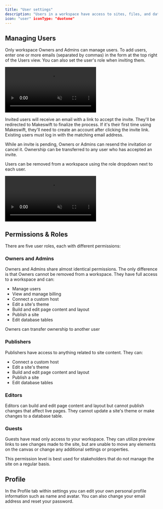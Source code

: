 ```yaml
---
title: "User settings"
description: "Users in a workspace have access to sites, files, and databases. Each user is assigned a role that determines their permissions within the workspace. User management is handled in your settings."
icon: "user" iconType: "duotone"
---
```


## Managing Users

Only workspace Owners and Admins can manage users. To add users, enter one or more emails (separated by commas) in the form at the top right of the Users view. You can also set the user's role when inviting them.

<Frame>
  <video
    autoPlay
    muted
    loop
    playsInline
    title="Inviting a user"
    className="w-full aspect-video"
    src="/images/workspace/invite-user.mp4"
  ></video>
</Frame>

Invited users will receive an email with a link to accept the invite. They'll be
redirected to Makeswift to finalize the process. If it's their first time using Makeswift,
they'll need to create an account after clicking the invite link. Existing users
must log in with the matching email address.

While an invite is pending, Owners or Admins can resend the invitation or cancel it. Ownership can be transferred to any user who has accepted an invite.

Users can be removed from a workspace using the role dropdown next to each user.

<Frame>
  <video
    autoPlay
    muted
    loop
    playsInline
    title="Removing a user"
    className="w-full aspect-video"
    src="/images/workspace/remove-user.mp4"
  ></video>
</Frame>

## Permissions & Roles

There are five user roles, each with different permissions:

### Owners and Admins

Owners and Admins share almost identical permissions. The only difference is that Owners cannot be removed from a workspace. They have full access to a workspace and can:

- Manage users
- View and manage billing
- Connect a custom host
- Edit a site's theme
- Build and edit page content and layout
- Publish a site
- Edit database tables

<Note>Owners can transfer ownership to another user</Note>

### Publishers

Publishers have access to anything related to site content. They can:

- Connect a custom host
- Edit a site's theme
- Build and edit page content and layout
- Publish a site
- Edit database tables

### Editors

Editors can build and edit page content and layout but cannot publish changes that affect live pages. They cannot update a site's theme or make changes to a database table.

### Guests

Guests have read only access to your workspace. They can utilize preview links to see changes made to the site, but are unable to move any elements on the canvas or change any additional settings or properties.

This permission level is best used for stakeholders that do not manage the site on a regular basis.

## Profile

In the Profile tab within settings you can edit your own personal profile information such as name and avatar. You can also change your email address and reset your password.
